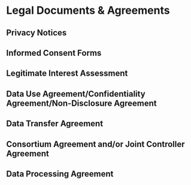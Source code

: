 # Legal Documents & Agreements {-#legal-documents}


## Privacy Notices {-#privacy-notices}

## Informed Consent Forms {-#informed-consent-forms}

## Legitimate Interest Assessment {-#legitimate-interest-assessment}

## Data Use Agreement/Confidentiality Agreement/Non-Disclosure Agreement

## Data Transfer Agreement {-#data-transfer-agreement}

## Consortium Agreement and/or Joint Controller Agreement

## Data Processing Agreement {-#data-processing-agreement}